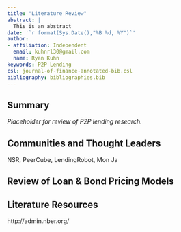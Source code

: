 ```yaml
---
title: "Literature Review"
abstract: |
  This is an abstract
date: '`r format(Sys.Date(),"%B %d, %Y")`'
author:
- affiliation: Independent
  email: kuhnrl30@gmail.com
  name: Ryan Kuhn
keywords: P2P Lending
csl: journal-of-finance-annotated-bib.csl
bibliography: bibliographies.bib
---
```

## Summary

*Placeholder for review of P2P lending research. *

## Communities and Thought Leaders 
NSR, PeerCube, LendingRobot, Mon Ja

## Review of Loan & Bond Pricing Models



## Literature Resources
http://admin.nber.org/

